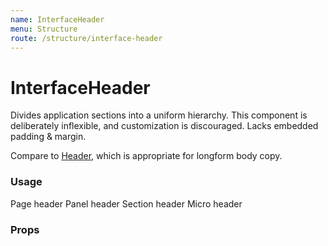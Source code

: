 ```yaml
---
name: InterfaceHeader
menu: Structure
route: /structure/interface-header
---
```



# InterfaceHeader

Divides application sections into a uniform hierarchy. This component is deliberately inflexible, and customization is discouraged. Lacks embedded padding &amp; margin.

Compare to [Header](/core/header), which is appropriate for longform body copy.


### Usage

<Playground>
  <InterfaceHeader page>Page header</InterfaceHeader>
</Playground>

<Playground>
  <InterfaceHeader panel>Panel header</InterfaceHeader>
</Playground>

<Playground>
  <InterfaceHeader section>Section header</InterfaceHeader>
</Playground>

<Playground>
  <InterfaceHeader micro>Micro header</InterfaceHeader>
</Playground>

### Props

<Props of={InterfaceHeader} />

